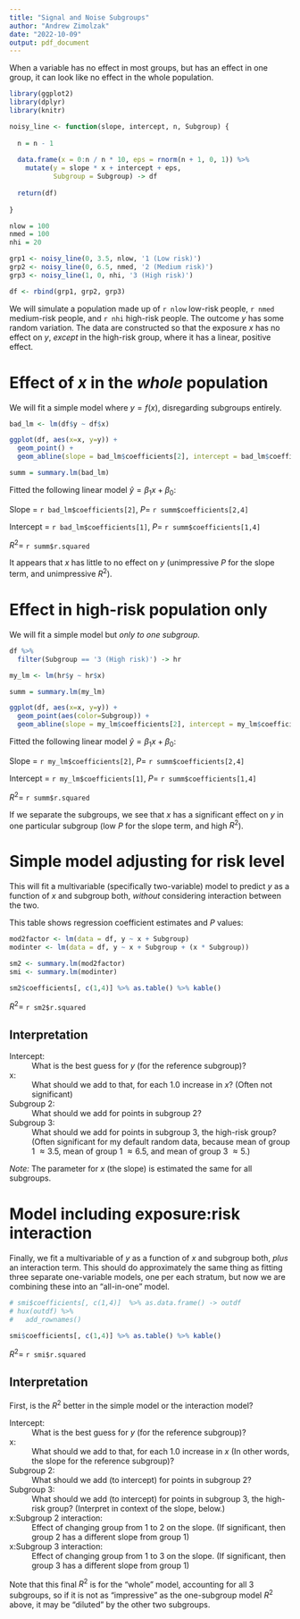 ```yaml
---
title: "Signal and Noise Subgroups"
author: "Andrew Zimolzak"
date: "2022-10-09"
output: pdf_document
---
```


When a variable has no effect in most groups, but has an effect in one group,
it can look like no effect in the whole population.

```r
library(ggplot2)
library(dplyr)
library(knitr)
```

```r
noisy_line <- function(slope, intercept, n, Subgroup) {
  
  n = n - 1
  
  data.frame(x = 0:n / n * 10, eps = rnorm(n + 1, 0, 1)) %>%
    mutate(y = slope * x + intercept + eps,
           Subgroup = Subgroup) -> df
  
  return(df)
  
}
```

```r
nlow = 100
nmed = 100
nhi = 20

grp1 <- noisy_line(0, 3.5, nlow, '1 (Low risk)')
grp2 <- noisy_line(0, 6.5, nmed, '2 (Medium risk)')
grp3 <- noisy_line(1, 0, nhi, '3 (High risk)')

df <- rbind(grp1, grp2, grp3)

```

We will simulate a population made up of `r nlow` low-risk people, `r nmed`
medium-risk people, and `r nhi` high-risk people. The outcome $y$ has some random
variation. The data are constructed so that the exposure $x$ has no effect on $y$, *except* in the high-risk group, where it has a linear, positive effect.




# Effect of $x$ in the *whole* population

We will fit a simple model where $y = f(x)$, disregarding subgroups entirely.

```r

bad_lm <- lm(df$y ~ df$x)

ggplot(df, aes(x=x, y=y)) +
  geom_point() +
  geom_abline(slope = bad_lm$coefficients[2], intercept = bad_lm$coefficients[1])

summ = summary.lm(bad_lm)

```

Fitted the following linear model $\hat{y} = \beta_1 x + \beta_0$:

Slope = `r bad_lm$coefficients[2]`, $P=$ `r summ$coefficients[2,4]`

Intercept = `r bad_lm$coefficients[1]`, $P=$ `r summ$coefficients[1,4]`

$R^2=$ `r summ$r.squared` 

It appears that $x$ has little to no effect on $y$ (unimpressive $P$ for the slope
term, and unimpressive $R^2$).




# Effect in high-risk population only

We will fit a simple model but *only to one subgroup.*

```r
df %>%
  filter(Subgroup == '3 (High risk)') -> hr

my_lm <- lm(hr$y ~ hr$x)

summ = summary.lm(my_lm)

ggplot(df, aes(x=x, y=y)) +
  geom_point(aes(color=Subgroup)) +
  geom_abline(slope = my_lm$coefficients[2], intercept = my_lm$coefficients[1])

```

Fitted the following linear model $\hat{y} = \beta_1 x + \beta_0$:

Slope = `r my_lm$coefficients[2]`, $P=$ `r summ$coefficients[2,4]`

Intercept = `r my_lm$coefficients[1]`, $P=$ `r summ$coefficients[1,4]`

$R^2=$ `r summ$r.squared` 

If we separate the subgroups, we see that $x$ has a significant effect on $y$ in 
one particular subgroup (low $P$ for the slope term, and high $R^2$).




# Simple model adjusting for risk level

This will fit a multivariable (specifically two-variable) model to predict $y$ as a function of $x$ and subgroup both, *without* considering interaction between the two.

This table shows regression coefficient estimates and $P$ values:

```r
mod2factor <- lm(data = df, y ~ x + Subgroup)
modinter <- lm(data = df, y ~ x + Subgroup + (x * Subgroup))

sm2 <- summary.lm(mod2factor)
smi <- summary.lm(modinter)

sm2$coefficients[, c(1,4)] %>% as.table() %>% kable()
```

$R^2 =$ `r sm2$r.squared`

## Interpretation

Intercept:
: What is the best guess for $y$ (for the reference subgroup)?

x:
: What should we add to that, for each 1.0 increase in $x$? (Often not significant)

Subgroup 2:
: What should we add for points in subgroup 2?

Subgroup 3:
: What should we add for points in subgroup 3, the high-risk group? (Often significant for my default random data, because mean of group 1 $\approx 3.5$, mean of group 1 $\approx 6.5$, and mean of group 3 $\approx 5$.)

*Note:* The parameter for $x$ (the slope) is estimated the same for all subgroups.




# Model including exposure:risk interaction

Finally, we fit a multivariable of $y$ as a function of $x$ and subgroup both, *plus* an interaction term. This should do approximately the same thing as fitting three separate one-variable models, one per each stratum, but now we are combining these into an "all-in-one" model.

```r
# smi$coefficients[, c(1,4)]  %>% as.data.frame() -> outdf
# hux(outdf) %>%
#   add_rownames()

smi$coefficients[, c(1,4)] %>% as.table() %>% kable()
```

$R^2 =$ `r smi$r.squared`

## Interpretation

First, is the $R^2$ better in the simple model or the interaction model?

Intercept:
: What is the best guess for $y$ (for the reference subgroup)?

x:
: What should we add to that, for each 1.0 increase in $x$ (In other words, the slope for the reference subgroup)?

Subgroup 2:
: What should we add (to intercept) for points in subgroup 2?

Subgroup 3:
: What should we add (to intercept) for points in subgroup 3, the high-risk group? (Interpret in context of the slope, below.)

x:Subgroup 2 interaction:
: Effect of changing group from 1 to 2 on the slope. (If significant, then group 2 has a different slope from group 1)

x:Subgroup 3 interaction:
: Effect of changing group from 1 to 3 on the slope. (If significant, then group 3 has a different slope from group 1)

Note that this final $R^2$ is for the "whole" model, accounting for all 3 subgroups, so if it is not as "impressive" as the one-subgroup model $R^2$ above, it may be "diluted" by the other two subgroups.
